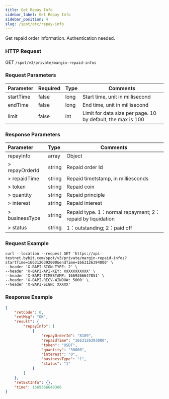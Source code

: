 ```yaml
---
title: Get Repay Info
sidebar_label: Get Repay Info
sidebar_position: 4
slug: /spot/otc/repay-info
---
```

Get repaid order information. Authentication needed.

### HTTP Request
GET <code>/spot/v3/private/margin-repaid-infos</code>

### Request Parameters
| Parameter | Required | Type | Comments|
|:----- |:-------|:-----|------ |
|startTime | false | long | Start time, unit in millisecond |
|endTime | false | long	| End time, unit in millisecond |
|limit | false | int | Limit for data size per page. 10 by default, the max is 100 |

### Response Parameters
| Parameter | Type | Comments|
|:----- |:-----|----- |
|repayInfo | array | Object |
|> repayOrderId	| string | Repaid order Id |
|> repaidTime | string | Repaid timetstamp, in milliesconds |
|> token | string | Repaid coin |
|> quantity	| string | Repaid principle |
|> interest	| string | Repaid interest |
|> businessType	| string | Repaid type. 1：normal repayment; 2：repaid by liquidation |
|> status | string | 1：outstanding; 2：paid off |

### Request Example

```http
curl --location --request GET 'https://api-testnet.bybit.com/spot/v3/private/margin-repaid-infos?startTime=1663126392000&endTime=1663126394000' \
--header 'X-BAPI-SIGN-TYPE: 2' \
--header 'X-BAPI-API-KEY: XXXXXXXXXXX' \
--header 'X-BAPI-TIMESTAMP: 1669366647851' \
--header 'X-BAPI-RECV-WINDOW: 5000' \
--header 'X-BAPI-SIGN: XXXXX'
```

### Response Example

```json
{
    "retCode": 0,
    "retMsg": "OK",
    "result": {
        "repayInfo": [
            {
                "repayOrderId": "8189",
                "repaidTime": "1663126393000",
                "token": "USDT",
                "quantity": "30000",
                "interest": "0",
                "businessType": "1",
                "status": "1"
            }
        ]
    },
    "retExtInfo": {},
    "time": 1669366648366
}
```
